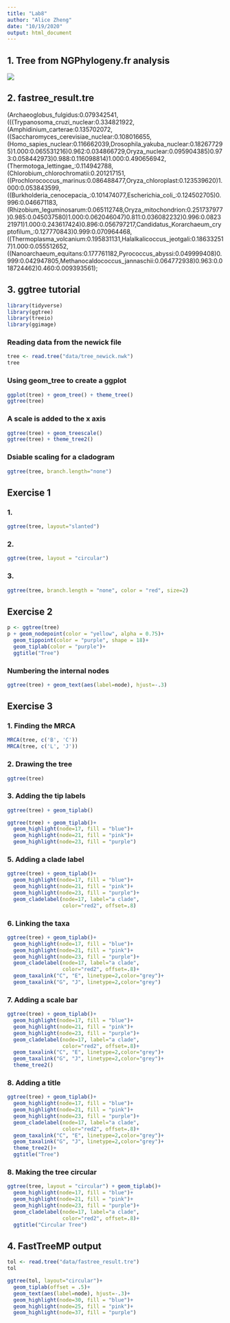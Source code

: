 ```yaml
---
title: "Lab8"
author: "Alice Zheng"
date: "10/19/2020"
output: html_document
---
```


## 1. Tree from NGPhylogeny.fr analysis
![](images/tree.png)


## 2. fastree_result.tre

(Archaeoglobus_fulgidus:0.079342541,(((Trypanosoma_cruzi_nuclear:0.334821922,(Amphidinium_carterae:0.135702072,((Saccharomyces_cerevisiae_nuclear:0.108016655,(Homo_sapies_nuclear:0.116662039,Drosophila_yakuba_nuclear:0.182677295)1.000:0.065531216)0.962:0.034866729,Oryza_nuclear:0.095904385)0.973:0.058442973)0.988:0.116098814)1.000:0.490656942,(Thermotoga_lettingae_:0.114942788,(Chlorobium_chlorochromatii:0.201217151,((Prochlorococcus_marinus:0.086488477,Oryza_chloroplast:0.123539620)1.000:0.053843599,((Burkholderia_cenocepacia_:0.101474077,Escherichia_coli_:0.124502705)0.996:0.046671183,(Rhizobium_leguminosarum:0.065112748,Oryza_mitochondrion:0.251737977)0.985:0.045037580)1.000:0.062046047)0.811:0.036082232)0.996:0.082321971)1.000:0.243617424)0.896:0.056797217,Candidatus_Korarchaeum_cryptofilum_:0.127770843)0.999:0.070964468,((Thermoplasma_volcanium:0.195831131,Halalkalicoccus_jeotgali:0.186332517)1.000:0.055512652,((Nanoarchaeum_equitans:0.177761182,Pyrococcus_abyssi:0.049999408)0.999:0.042947805,Methanocaldococcus_jannaschii:0.064772938)0.963:0.018724462)0.460:0.009393561);


## 3. ggtree tutorial
```r
library(tidyverse)
library(ggtree)
library(treeio)
library(ggimage)
```

### Reading data from the newick file
```r
tree <- read.tree("data/tree_newick.nwk")
tree
```

### Using geom_tree to create a ggplot
```r
ggplot(tree) + geom_tree() + theme_tree()
ggtree(tree)
```

### A scale is added to the x axis
```r
ggtree(tree) + geom_treescale()
ggtree(tree) + theme_tree2()
```
### Dsiable scaling for a cladogram
```r
ggtree(tree, branch.length="none")
```

## Exercise 1

### 1.
```r
ggtree(tree, layout="slanted")
```

### 2.
```r
ggtree(tree, layout = "circular")
```

### 3.
```r
ggtree(tree, branch.length = "none", color = "red", size=2)
```

## Exercise 2
```r
p <- ggtree(tree)
p + geom_nodepoint(color = "yellow", alpha = 0.75)+
  geom_tippoint(color = "purple", shape = 18)+
  geom_tiplab(color = "purple")+
  ggtitle("Tree")
```

### Numbering the internal nodes
```r
ggtree(tree) + geom_text(aes(label=node), hjust=-.3)
```

## Exercise 3

### 1. Finding the MRCA
```r
MRCA(tree, c('B', 'C'))
MRCA(tree, c('L', 'J'))
```

### 2. Drawing the tree
```r
ggtree(tree)
```

### 3. Adding the tip labels
```r
ggtree(tree) + geom_tiplab()
```

```r
ggtree(tree) + geom_tiplab()+
  geom_highlight(node=17, fill = "blue")+
  geom_highlight(node=21, fill = "pink")+
  geom_highlight(node=23, fill = "purple")
```

### 5. Adding a clade label
```r
ggtree(tree) + geom_tiplab()+
  geom_highlight(node=17, fill = "blue")+
  geom_highlight(node=21, fill = "pink")+
  geom_highlight(node=23, fill = "purple")+
  geom_cladelabel(node=17, label="a clade", 
                  color="red2", offset=.8)
```

### 6. Linking the taxa
```r
ggtree(tree) + geom_tiplab()+
  geom_highlight(node=17, fill = "blue")+
  geom_highlight(node=21, fill = "pink")+
  geom_highlight(node=23, fill = "purple")+
  geom_cladelabel(node=17, label="a clade", 
                  color="red2", offset=.8)+
  geom_taxalink("C", "E", linetype=2,color="grey")+
  geom_taxalink("G", "J", linetype=2,color="grey")

```

### 7. Adding a scale bar
```r
ggtree(tree) + geom_tiplab()+
  geom_highlight(node=17, fill = "blue")+
  geom_highlight(node=21, fill = "pink")+
  geom_highlight(node=23, fill = "purple")+
  geom_cladelabel(node=17, label="a clade", 
                  color="red2", offset=.8)+
  geom_taxalink("C", "E", linetype=2,color="grey")+
  geom_taxalink("G", "J", linetype=2,color="grey")+
  theme_tree2()
```

### 8. Adding a title
```r
ggtree(tree) + geom_tiplab()+
  geom_highlight(node=17, fill = "blue")+
  geom_highlight(node=21, fill = "pink")+
  geom_highlight(node=23, fill = "purple")+
  geom_cladelabel(node=17, label="a clade", 
                  color="red2", offset=.8)+
  geom_taxalink("C", "E", linetype=2,color="grey")+
  geom_taxalink("G", "J", linetype=2,color="grey")+
  theme_tree2()+
  ggtitle("Tree")
```


### 8. Making the tree circular
```r
ggtree(tree, layout = "circular") + geom_tiplab()+
  geom_highlight(node=17, fill = "blue")+
  geom_highlight(node=21, fill = "pink")+
  geom_highlight(node=23, fill = "purple")+
  geom_cladelabel(node=17, label="a clade", 
                  color="red2", offset=.8)+
  ggtitle("Circular Tree")
```

## 4. FastTreeMP output
```r
tol <- read.tree("data/fastree_result.tre")
tol
```

```r
ggtree(tol, layout="circular")+
  geom_tiplab(offset = .5)+
  geom_text(aes(label=node), hjust=-.3)+
  geom_highlight(node=30, fill = "blue")+
  geom_highlight(node=25, fill = "pink")+
  geom_highlight(node=37, fill = "purple")
```

